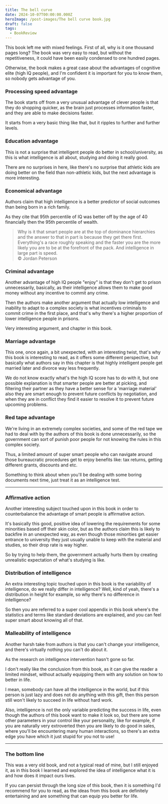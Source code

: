 ```yaml
---
title: The bell curve
date: 2024-10-07T00:00:00.000Z
heroImage: /post-images/The bell curve book.jpg
draft: false
tags:
  - BookReview
---
```


This book left me with mixed feelings. First of all, why is it one thousand pages long? The book was very easy to read, but without the repetitiveness, it could have been easily condensed to one hundred pages.

Otherwise, the book makes a great case about the advantages of cognitive elite (high IQ people), and I'm confident it is important for you to know them, so nobody gets advantage of you.

### Processing speed advantage

The book starts off from a very unusual advantage of clever people is that they do shopping quicker, as the brain just processes information faster, and they are able to make decisions faster.

It starts from a very basic thing like that, but it ripples to further and further levels.

### Education advantage

This is not a surprise that intelligent people do better in school/university, as this is what intelligence is all about, studying and doing it really good.

There are no surprises in here, like there's no surprise that athletic kids are doing better on the field than non-athletic kids, but the next advantage is more interesting.

### Economical advantage

Authors claim that high intelligence is a better predictor of social outcomes than being born in a rich family.

As they cite that 95th percentile of IQ was better off by the age of 40 financially then the 95th percentile of wealth.

> Why is it that smart people are at the top of dominance hierarchies and the answer to that in part is because they get there first. Everything's a race roughly speaking and the faster you are the more likely you are to be at the forefront of the pack. And intelligence in large part is speed.\
> © Jordan Peterson

### Criminal advantage

Another advantage of high IQ people "enjoy" is that they don't get to prison unnecessarily, basically, as their intelligence allows them to make good money without any incentive to commit any crime.

Then the authors make another argument that  actually low intelligence and inability to adapt to a complex society is what incentives criminals to commit crime in the first place, and that's why there's a higher proportion of lower intelligence people in prisons.

Very interesting argument, and chapter in this book.

### Marriage advantage

This one, once again, a bit unexpected, with an interesting twist, that's why this book is interesting to read, as it offers some different perspective, but basically what authors say in this chapter is that highly intelligent people get married later and divorce way less frequently.

We do not know exactly what's the high IQ score has to do with it, but one possible explanation is that smarter people are better at picking, and filtering their partner as they have a better sense for a 'marriage material' also they are smart enough to prevent future conflicts by negotiation, and when they are in conflict they find it easier to resolve it to prevent future upcoming problems.

### Red tape advantage

We're living in an extremely complex societies, and some of the red tape we had to deal with by the authors of this book is done unnecessarily, so the government can sort of punish poor people for not knowing the rules in this complex society.

Thus, a limited amount of super smart people who can navigate around those bureaucratic procedures get to enjoy benefits like: tax returns, getting different grants, discounts and etc.

Something to think about when you'll be dealing with some boring documents next time, just treat it as an intelligence test.

***

### Affirmative action

Another interesting subject touched upon in this book in order to counterbalance the advantage of smart people is affirmative action.

It's basically this good, positive idea of lowering the requirements for some minorities based off their skin color, but as the authors claim this is likely to backfire in an unexpected way, as even though those minorities get easier entrance to university they just usually unable to keep with the material and studies, so their drop rate is way higher.

So by trying to help them, the government actually hurts them by creating unrealistic expectation of what's studying is like.

### Distribution of intelligence

An extra interesting topic touched upon in this book is the variability of intelligence, do we really differ in intelligence? Well, kind of yeah,  there's a distribution in height for example, so why there's no difference in intelligence?

So then you are referred to a super cool appendix in this book where's the statistics and terms like standard deviations are explained, and you can feel super smart about knowing all of that.

### Malleability of intelligence

Another harsh take from authors is that you can't change your intelligence, and there's virtually nothing you can't do about it.

As the research on intelligence intervention hasn't gone so far.

I don't really like the conclusion from this book, as it can give the reader a limited mindset, without actually equipping them with any solution on how to better in life.

I mean, somebody can have all the intelligence in the world, but if this person is just lazy and does not do anything with this gift, then this person still won't likely to succeed in life without hard work.

Also, intelligence is not the only variable predicting the success in life, even though the authors of this book want to make it look so, but there are some other parameters in your control like your personality, like for example, if you are naturally very extroverted then you are likely to do good in sales, where you'll be encountering many human interactions, so there's an extra edge you have which it just stupid for you not to use!

***

### The bottom line

This was a very old book, and not a typical read of mine, but I still enjoyed it, as in this book I learned and explored the idea of intelligence what it is and how does it impact ours lives.

If you can persist through the long size of this book, then it is something I'd recommend for you to read, as the ideas from this book are definitely entertaining and are something that can equip you better for life.
